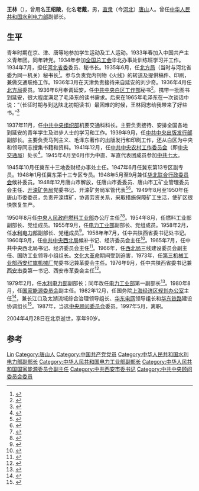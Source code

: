 {{Otheruses|other=名为王林的其他人物|王林}}

'''王林'''（{{bd|1915年|1月|2004年|4月28日}}），曾用名'''王绍陵'''，化名'''老戴'''，男，[[直隶|直隶]]（今[[河北|河北]]）[[唐山|唐山]]人。曾任[[中华人民共和国水利电力部|中华人民共和国水利电力部]]副部长。

== 生平 ==
青年时期在京、津、唐等地参加学生运动及工人运动。1933年春加入中国共产主义青年团。同年转党。1934年参加[[中华全国总工会|全国总工会]]华北办事处训练班学习并工作。1934年7月，担任[[河北省委|河北省委]]委员、秘书长。1935年6月，任[[北方局|北方局]]（当时与河北省委为同一机关）秘书长<ref name="王健英1995">{{cite book|author=王健英|title=中国共产党组织史资料汇编|url=http://books.google.com/books?id=Qv0MAAAAYAAJ|year=1995|publisher=中共中央党校出版社|page=405}}</ref>。参与负责党内刊物《火线》的转送及提供稿件、印刷，兼做交通联络工作。1936年3月在天津负责接待来自延安的刘少奇。1936年4月任[[北方局|北方局]]委员。1936年6月奉调延安，任[[中共中央白区工作部|中共中央白区工作部]]秘书<ref name="叶永烈2012">{{cite book|author=叶永烈|title=邓小平改变中国：1978：中国命运大转折|url=http://books.google.com/books?id=byMdAwAAQBAJ&pg=PA379|date=1 September 2012|publisher=四川人民出版社；Esphere Media (美国艾思传媒)|isbn=978-7-220-08663-2|page=379}}</ref>。携带一批图书到延安，很大程度满足了毛泽东的读书需求。后来在1965年毛泽东在一次谈话中说：“（长征时期与到达陕北初期读书）最困难的时候，王林同志给我带来了好些书。”<ref>{{Cite web |url=http://dangshi.people.com.cn/n/2015/0908/c85037-27554297.html |title=陈晋：“毛泽东与他生命中的‘二十七个书目’”，来源：人民网－人民日报，2015年09月08日 |access-date=2021年1月30日 |archive-date=2018年11月7日 |archive-url=https://web.archive.org/web/20181107073703/http://dangshi.people.com.cn/n/2015/0908/c85037-27554297.html |dead-url=no }}</ref>

1937年11月，任[[中共中央组织部|中共中央组织部]]机要交通科科长。主要负责接待、安排全国各地到延安的青年学生及进步人士的学习和工作。1939年9月，任[[中共中央出版发行部|中共中央出版发行部]]副部长。主要负责马列主义、毛泽东著作的出版发行和印刷工作，还从白区为中央和领导同志搜集书籍和资料。1941年12月，任[[中共中央农村工作委员会|中共中央农村工作委员会]]（即[[中央交通局|中央交通局]]）处长<ref name="王健英2007">{{cite book|author=王健英|title=民主革命时期中共历届中央领导集体述评|url=http://books.google.com/books?id=mprjAAAAMAAJ|year=2007|publisher=中共党史出版社|isbn=978-7-80199-529-2|page=697}}</ref>。1945年4月至6月作为中直、军直代表团成员参加[[中共七大|中共七大]]。

1945年10月任冀东十三地委财经办事处主任。1947年6月任冀东第13专区副专员。1948年1月任冀东第十三专区专员。1948年5月至9月兼任[[华北联合行政委员会|华北联合行政委员会]]候补委员。1948年12月唐山市解放，任唐山市委委员、唐山市工矿业管理委员会主任、[[开滦矿务局|开滦矿务局]]党委书记、开滦矿务局军管代表<ref>{{cite book|title=开滦煤矿矿权史料|url=http://books.google.com/books?id=6kllAAAAIAAJ|year=2004|publisher=南开大学出版社|isbn=978-7-310-02097-3|page=802}}</ref><ref name="靳宝峰唐山市地方志编纂委员会1999">{{cite book|author1=靳宝峰|author2=唐山市地方志编纂委员会|author3=孟祥林|title=唐山市志|url=http://books.google.com/books?id=oYLmAAAAMAAJ|year=1999|publisher=方志出版社|page=830|access-date=2015-03-22|archive-date=2017-02-17|archive-url=https://web.archive.org/web/20170217041712/https://books.google.com/books?id=OylmAAAAMAAJ|dead-url=no}}</ref>。1949年8月至1950年任唐山市委委员，负责开滦煤矿，协调劳资关系，采取措施保障矿工生活，使矿区很快恢复生产。

1950年8月任[[中央人民政府燃料工业部|中央人民政府燃料工业部]]办公厅主任<ref name="中央组织部中共中央党史硏究室2000">{{cite book|author1=中国共产党. 中央组织部|author2=中共中央党史硏究室|author3=中央档案馆|title=中国共产党组织史资料: 中华人民共和国政权组织, 1949.10-1997.9 (附卷1, 上下)|url=http://books.google.com/books?id=R2BUAAAAIAAJ|year=2000|publisher=中共党史出版社|page=84}}</ref><ref name="《中华人民共和国日史》编委会2003">{{cite book|author=《中华人民共和国日史》编委会|title=中华人民共和国日史|url=http://books.google.com/books?id=jH1eAAAAIAAJ|year=2003|publisher=四川人民出版社|page=204}}</ref>。1954年8月，任燃料工业部副部长、党组成员。1955年9月，任[[电力工业部|电力工业部]]副部长、党组成员。1958年2月，任[[水利电力部|水利电力部]]副部长、党组成员<ref name="《中国电力人物志》编审委员会1992">{{cite book|author=《中国电力人物志》编审委员会|title=中国电力人物志|url=http://books.google.com/books?id=UiVlAAAAIAAJ|year=1992|publisher=水力电力出版社|page=35}}</ref>。1958年年7月，任中共陕西省委书记处书记。1960年9月，任[[中共中央西北局|中共中央西北局]]候补书记、经济委员会主任<ref name="组织部党史研究室2003">{{cite book|author1=中共陕西省委 (Xi'an Shi, China). 组织部|author2=中共陕西省委 (Xi'an Shi, China). 党史研究室|title=中国共产党陕西省组织史资料/第二卷/ 1987.11~1993.5|url=http://books.google.com/books?id=fXsPAQAAMAAJ|year=2003|publisher=陕西人民出版社|page=972}}</ref>。1965年7月，任中共中央西北局书记、经济委员会主任<ref name="西安市地方志编纂委员会">{{cite book|author=西安市地方志编纂委员会|title=西安市志|url=http://books.google.com/books?id=NEh8AAAAIAAJ|publisher=西安出版社|page=9}}</ref>。1966年，任[[西北局|西北局]]三线建设委员会副主任、国防工业领导小组组长。[[文化大革命|文化大革命]]期间受到迫害，1973年，任[[第三机械工业部|第三机械工业部]][[西安红旗机械厂|西安红旗机械厂]]党委书记兼革委会主任。1976年9月，任中共陕西省委书记兼[[西安市|西安市]]委第一书记、西安市革委会主任<ref>{{cite book|title=陝西省志|url=http://books.google.com/books?id=1lgLAQAAMAAJ|publisher=陝西人民出版社|page=769}}</ref>。

1979年2月，任[[水利电力部|水利电力部]]副部长；同年改任[[电力工业部|电力工业部]]第一副部长<ref name="廖盖隆罗竹风1990">{{cite book|author1=廖盖隆|author2=罗竹风|author3=范源|title=中囯人名大辞典|url=http://books.google.com/books?id=3BEVAQAAMAAJ|year=1990|publisher=上海辞书出版社|page=77}}</ref>。1980年8月，任[[国家能源委员会|国家能源委员会]]副主任。1982年12月，任国务院[[上海经济区规划办公室|上海经济区规划办公室]]主任<ref>{{cite book|title=上海经济区研究论文集|url=http://books.google.com/books?id=9oROAAAAMAAJ|publisher=江苏省社会科学院経济研究所|pages= 276}}</ref>，兼长江口及太湖流域综合治理领导组长、[[华东电网|华东电网]]领导组长和[[华东铁路|华东铁路]]建设协调组长<ref>{{cite book|title=上海水利志|url=http://books.google.com/books?id=6Aw1AAAAMAAJ|year=1997|publisher=上海社会科学院出版社|page=383}}</ref>。1987年，当选[[中央顾问委员会|中央顾问委员会]]委员。1997年5月，离职。

2004年4月28日在北京逝世，享年90岁。

== 参考 ==
{{reflist|2}}

{{Authority control}}
{{DEFAULTSORT:Wang王}}
[[Category:王姓|Lin]]
[[Category:唐山人|Category:唐山人]]
[[Category:中国共产党党员|Category:中国共产党党员]]
[[Category:中华人民共和国水利电力部副部长|Category:中华人民共和国水利电力部副部长]]
[[Category:中华人民共和国电力工业部副部长|Category:中华人民共和国电力工业部副部长]]
[[Category:中华人民共和国国家能源委员会副主任|Category:中华人民共和国国家能源委员会副主任]]
[[Category:中共西安市委书记|Category:中共西安市委书记]]
[[Category:中共中央顾问委员会委员|Category:中共中央顾问委员会委员]]